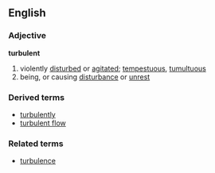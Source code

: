 ==English==
===Adjective===
'''turbulent'''
# violently [[disturbed]] or [[agitated]]; [[tempestuous]], [[tumultuous]]
# being, or causing [[disturbance]] or [[unrest]]
===Derived terms===
*[[turbulently]]
*[[turbulent flow]]
===Related terms===
*[[turbulence]]